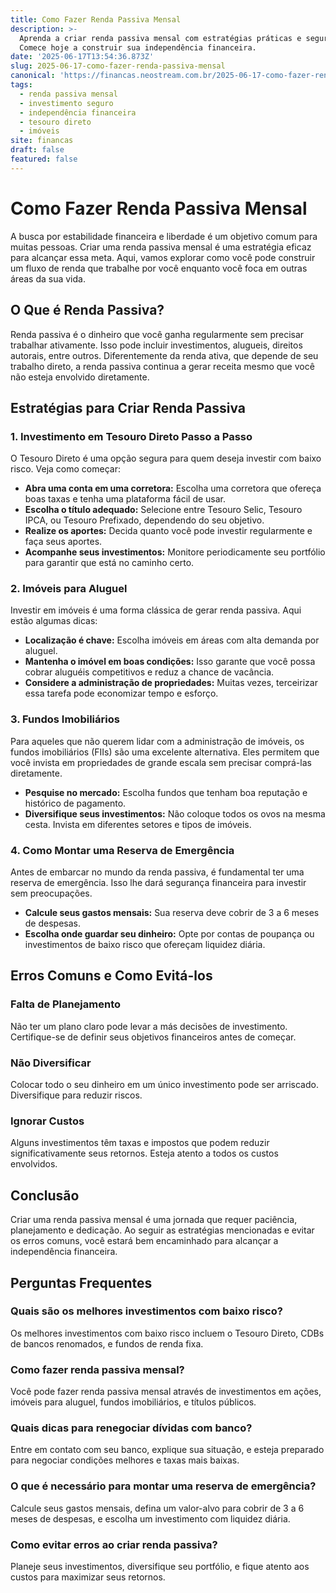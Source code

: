 ```yaml
---
title: Como Fazer Renda Passiva Mensal
description: >-
  Aprenda a criar renda passiva mensal com estratégias práticas e seguras.
  Comece hoje a construir sua independência financeira.
date: '2025-06-17T13:54:36.873Z'
slug: 2025-06-17-como-fazer-renda-passiva-mensal
canonical: 'https://financas.neostream.com.br/2025-06-17-como-fazer-renda-passiva-mensal'
tags:
  - renda passiva mensal
  - investimento seguro
  - independência financeira
  - tesouro direto
  - imóveis
site: financas
draft: false
featured: false
---
```


# Como Fazer Renda Passiva Mensal

A busca por estabilidade financeira e liberdade é um objetivo comum para muitas pessoas. Criar uma renda passiva mensal é uma estratégia eficaz para alcançar essa meta. Aqui, vamos explorar como você pode construir um fluxo de renda que trabalhe por você enquanto você foca em outras áreas da sua vida.

## O Que é Renda Passiva?

Renda passiva é o dinheiro que você ganha regularmente sem precisar trabalhar ativamente. Isso pode incluir investimentos, alugueis, direitos autorais, entre outros. Diferentemente da renda ativa, que depende de seu trabalho direto, a renda passiva continua a gerar receita mesmo que você não esteja envolvido diretamente.

## Estratégias para Criar Renda Passiva

### 1. Investimento em Tesouro Direto Passo a Passo

O Tesouro Direto é uma opção segura para quem deseja investir com baixo risco. Veja como começar:

- **Abra uma conta em uma corretora:** Escolha uma corretora que ofereça boas taxas e tenha uma plataforma fácil de usar.
- **Escolha o título adequado:** Selecione entre Tesouro Selic, Tesouro IPCA, ou Tesouro Prefixado, dependendo do seu objetivo.
- **Realize os aportes:** Decida quanto você pode investir regularmente e faça seus aportes.
- **Acompanhe seus investimentos:** Monitore periodicamente seu portfólio para garantir que está no caminho certo.

### 2. Imóveis para Aluguel

Investir em imóveis é uma forma clássica de gerar renda passiva. Aqui estão algumas dicas:

- **Localização é chave:** Escolha imóveis em áreas com alta demanda por aluguel.
- **Mantenha o imóvel em boas condições:** Isso garante que você possa cobrar aluguéis competitivos e reduz a chance de vacância.
- **Considere a administração de propriedades:** Muitas vezes, terceirizar essa tarefa pode economizar tempo e esforço.

### 3. Fundos Imobiliários

Para aqueles que não querem lidar com a administração de imóveis, os fundos imobiliários (FIIs) são uma excelente alternativa. Eles permitem que você invista em propriedades de grande escala sem precisar comprá-las diretamente.

- **Pesquise no mercado:** Escolha fundos que tenham boa reputação e histórico de pagamento.
- **Diversifique seus investimentos:** Não coloque todos os ovos na mesma cesta. Invista em diferentes setores e tipos de imóveis.

### 4. Como Montar uma Reserva de Emergência

Antes de embarcar no mundo da renda passiva, é fundamental ter uma reserva de emergência. Isso lhe dará segurança financeira para investir sem preocupações.

- **Calcule seus gastos mensais:** Sua reserva deve cobrir de 3 a 6 meses de despesas.
- **Escolha onde guardar seu dinheiro:** Opte por contas de poupança ou investimentos de baixo risco que ofereçam liquidez diária.

## Erros Comuns e Como Evitá-los

### Falta de Planejamento

Não ter um plano claro pode levar a más decisões de investimento. Certifique-se de definir seus objetivos financeiros antes de começar.

### Não Diversificar

Colocar todo o seu dinheiro em um único investimento pode ser arriscado. Diversifique para reduzir riscos.

### Ignorar Custos

Alguns investimentos têm taxas e impostos que podem reduzir significativamente seus retornos. Esteja atento a todos os custos envolvidos.

## Conclusão

Criar uma renda passiva mensal é uma jornada que requer paciência, planejamento e dedicação. Ao seguir as estratégias mencionadas e evitar os erros comuns, você estará bem encaminhado para alcançar a independência financeira.

## Perguntas Frequentes

### Quais são os melhores investimentos com baixo risco?
Os melhores investimentos com baixo risco incluem o Tesouro Direto, CDBs de bancos renomados, e fundos de renda fixa.

### Como fazer renda passiva mensal?
Você pode fazer renda passiva mensal através de investimentos em ações, imóveis para aluguel, fundos imobiliários, e títulos públicos.

### Quais dicas para renegociar dívidas com banco?
Entre em contato com seu banco, explique sua situação, e esteja preparado para negociar condições melhores e taxas mais baixas.

### O que é necessário para montar uma reserva de emergência?
Calcule seus gastos mensais, defina um valor-alvo para cobrir de 3 a 6 meses de despesas, e escolha um investimento com liquidez diária.

### Como evitar erros ao criar renda passiva?
Planeje seus investimentos, diversifique seu portfólio, e fique atento aos custos para maximizar seus retornos.
